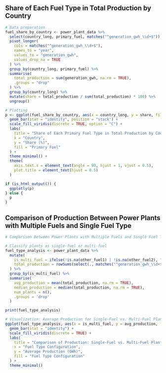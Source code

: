 ## Share of Each Fuel Type in Total Production by Country

```r
# Data preparation
fuel_share_by_country <- power_plant_data %>%
  select(country_long, primary_fuel, matches("^generation_gwh_\\d+$")) %>%
  pivot_longer(
    cols = matches("^generation_gwh_\\d+$"),
    names_to = "year",
    values_to = "generation_gwh",
    values_drop_na = TRUE
  ) %>%
  group_by(country_long, primary_fuel) %>%
  summarise(
    total_production = sum(generation_gwh, na.rm = TRUE),
    .groups = "drop"
  ) %>%
  group_by(country_long) %>%
  mutate(share = total_production / sum(total_production) * 100) %>%
  ungroup()

# Plotting
p <- ggplot(fuel_share_by_country, aes(x = country_long, y = share, fill = primary_fuel)) +
  geom_bar(stat = "identity", position = "stack") +
  scale_fill_viridis(discrete = TRUE, option = "C") +
  labs(
    title = "Share of Each Primary Fuel Type in Total Production by Country",
    x = "Country",
    y = "Share (%)",
    fill = "Primary Fuel"
  ) +
  theme_minimal() +
  theme(
    axis.text.x = element_text(angle = 90, hjust = 1, vjust = 0.5),
    plot.title = element_text(hjust = 0.5)
  )

if (is_html_output()) {
  ggplotly(p)
} else {
  p
}
```

## Comparison of Production Between Power Plants with Multiple Fuels and Single Fuel Type

```r
# Comparison Between Power Plants with Multiple Fuels and Single Fuel Type

# Classify plants as single-fuel or multi-fuel
fuel_type_analysis <- power_plant_data %>%
  mutate(
    is_multi_fuel = ifelse(!is.na(other_fuel1) | !is.na(other_fuel2), "Multi-Fuel", "Single-Fuel"),
    total_production = rowSums(select(., matches("^generation_gwh_\\d+$")), na.rm = TRUE)
  ) %>%
  group_by(is_multi_fuel) %>%
  summarise(
    avg_production = mean(total_production, na.rm = TRUE),
    median_production = median(total_production, na.rm = TRUE),
    num_plants = n(),
    .groups = 'drop'
  )

print(fuel_type_analysis)

# Visualization: Average Production for Single-Fuel vs. Multi-Fuel Plants
ggplot(fuel_type_analysis, aes(x = is_multi_fuel, y = avg_production, fill = is_multi_fuel)) +
  geom_bar(stat = "identity") +
  scale_fill_viridis(discrete = TRUE) +
  labs(
    title = "Comparison of Production: Single-Fuel vs. Multi-Fuel Plants",
    x = "Fuel Type Configuration",
    y = "Average Production (GWh)",
    fill = "Fuel Type Configuration"
  ) +
  theme_minimal()

```
